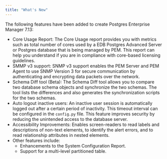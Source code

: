 ```yaml
---
title: "What's New"
---
```




The following features have been added to create Postgres Enterprise Manager 7.13:

-   Core Usage Report: The Core Usage report provides you with metrics such as total number of cores used by a EDB Postgres Advanced Server or Postgres database that is being managed by PEM. This report can help you understand if you are in compliance with core-based licensing guidelines.
-   SMMP v3 support: SNMP v3 support enables the PEM Server and PEM Agent to use SNMP Version 3 for secure communication by authenticating and encrypting data packets over the network.
-   Schema Diff tool (Beta): The Schema Diff tool allows you to compare two database schema objects and synchronize the two schemas. The tool lists the differences and also generates the synchronization scripts for the two schemas.
-   Auto logout inactive users: An inactive user session is automatically logged out after a certain period of inactivity. This timeout interval can be configured in the `config.py` file. This feature improves security by reducing the unintended access to the database server.
-   Accessibility Improvements: Enables screen-readers to read labels and descriptions of non-text elements, to identify the alert errors, and to read relationship attributes in nested elements.
-   Other features include:
    -   Enhancements to the System Configuration Report.
    -   Support for a multi-level partitioned table.
